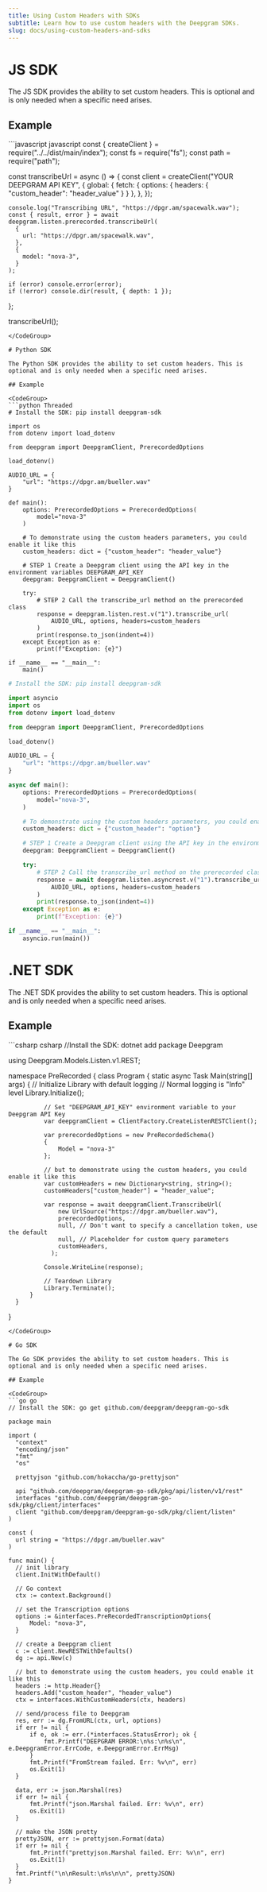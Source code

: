 ```yaml
---
title: Using Custom Headers with SDKs
subtitle: Learn how to use custom headers with the Deepgram SDKs.
slug: docs/using-custom-headers-and-sdks
---
```



# JS SDK

The JS SDK provides the ability to set custom headers. This is optional and is only needed when a specific need arises.

## Example

<CodeGroup>
  ```javascript javascript
  const { createClient } = require("../../dist/main/index");
  const fs = require("fs");
  const path = require("path");

  const transcribeUrl = async () => {
    const client = createClient("YOUR DEEPGRAM API KEY", {
      global: {
        fetch: { options: { headers: { "custom_header": "header_value" } } },
      },
    });

    console.log("Transcribing URL", "https://dpgr.am/spacewalk.wav");
    const { result, error } = await deepgram.listen.prerecorded.transcribeUrl(
      {
        url: "https://dpgr.am/spacewalk.wav",
      },
      {
        model: "nova-3",
      }
    );

    if (error) console.error(error);
    if (!error) console.dir(result, { depth: 1 });
  };

  transcribeUrl();
  ```
</CodeGroup>

# Python SDK

The Python SDK provides the ability to set custom headers. This is optional and is only needed when a specific need arises.

## Example

<CodeGroup>
  ```python Threaded
  # Install the SDK: pip install deepgram-sdk

  import os
  from dotenv import load_dotenv

  from deepgram import DeepgramClient, PrerecordedOptions

  load_dotenv()

  AUDIO_URL = {
      "url": "https://dpgr.am/bueller.wav"
  }

  def main():
      options: PrerecordedOptions = PrerecordedOptions(
          model="nova-3"
      )

      # To demonstrate using the custom headers parameters, you could enable it like this
      custom_headers: dict = {"custom_header": "header_value"}

      # STEP 1 Create a Deepgram client using the API key in the environment variables DEEPGRAM_API_KEY
      deepgram: DeepgramClient = DeepgramClient()

      try:
          # STEP 2 Call the transcribe_url method on the prerecorded class
          response = deepgram.listen.rest.v("1").transcribe_url(
              AUDIO_URL, options, headers=custom_headers
          )
          print(response.to_json(indent=4))
      except Exception as e:
          print(f"Exception: {e}")

  if __name__ == "__main__":
      main()
  ```

  ```python Async IO
  # Install the SDK: pip install deepgram-sdk

  import asyncio
  import os
  from dotenv import load_dotenv

  from deepgram import DeepgramClient, PrerecordedOptions

  load_dotenv()

  AUDIO_URL = {
      "url": "https://dpgr.am/bueller.wav"
  }

  async def main():
      options: PrerecordedOptions = PrerecordedOptions(
          model="nova-3",
      )

      # To demonstrate using the custom headers parameters, you could enable it like this
      custom_headers: dict = {"custom_header": "option"}

      # STEP 1 Create a Deepgram client using the API key in the environment variables DEEPGRAM_API_KEY
      deepgram: DeepgramClient = DeepgramClient()

      try:
          # STEP 2 Call the transcribe_url method on the prerecorded class
          response = await deepgram.listen.asyncrest.v("1").transcribe_url(
              AUDIO_URL, options, headers=custom_headers
          )
          print(response.to_json(indent=4))
      except Exception as e:
          print(f"Exception: {e}")

  if __name__ == "__main__":
      asyncio.run(main())
  ```
</CodeGroup>

# .NET SDK

The .NET SDK provides the ability to set custom headers. This is optional and is only needed when a specific need arises.

## Example

<CodeGroup>
  ```csharp csharp
  //Install the SDK: dotnet add package Deepgram

  using Deepgram.Models.Listen.v1.REST;

  namespace PreRecorded
  {
      class Program
      {
          static async Task Main(string[] args)
          {
              // Initialize Library with default logging
              // Normal logging is "Info" level
              Library.Initialize();

              // Set "DEEPGRAM_API_KEY" environment variable to your Deepgram API Key
              var deepgramClient = ClientFactory.CreateListenRESTClient();
            
              var prerecordedOptions = new PreRecordedSchema()
              {
                  Model = "nova-3"
              };
            
              // but to demonstrate using the custom headers, you could enable it like this
              var customHeaders = new Dictionary<string, string>();
              customHeaders["custom_header"] = "header_value";

              var response = await deepgramClient.TranscribeUrl(
                  new UrlSource("https://dpgr.am/bueller.wav"),
                  prerecordedOptions,
                  null, // Don't want to specify a cancellation token, use the default
                  null, // Placeholder for custom query parameters
                  customHeaders,
              	);

              Console.WriteLine(response);

              // Teardown Library
              Library.Terminate();
          }
      }
  }
  ```
</CodeGroup>

# Go SDK

The Go SDK provides the ability to set custom headers. This is optional and is only needed when a specific need arises.

## Example

<CodeGroup>
  ```go go
  // Install the SDK: go get github.com/deepgram/deepgram-go-sdk

  package main

  import (
  	"context"
  	"encoding/json"
  	"fmt"
  	"os"

  	prettyjson "github.com/hokaccha/go-prettyjson"

  	api "github.com/deepgram/deepgram-go-sdk/pkg/api/listen/v1/rest"
  	interfaces "github.com/deepgram/deepgram-go-sdk/pkg/client/interfaces"
  	client "github.com/deepgram/deepgram-go-sdk/pkg/client/listen"
  )

  const (
  	url string = "https://dpgr.am/bueller.wav"
  )

  func main() {
  	// init library
  	client.InitWithDefault()

  	// Go context
  	ctx := context.Background()

  	// set the Transcription options
  	options := &interfaces.PreRecordedTranscriptionOptions{
  		Model: "nova-3",
  	}

  	// create a Deepgram client
  	c := client.NewRESTWithDefaults()
  	dg := api.New(c)

  	// but to demonstrate using the custom headers, you could enable it like this
  	headers := http.Header{}
  	headers.Add("custom_header", "header_value")
  	ctx = interfaces.WithCustomHeaders(ctx, headers)

  	// send/process file to Deepgram
  	res, err := dg.FromURL(ctx, url, options)
  	if err != nil {
  		if e, ok := err.(*interfaces.StatusError); ok {
  			fmt.Printf("DEEPGRAM ERROR:\n%s:\n%s\n", e.DeepgramError.ErrCode, e.DeepgramError.ErrMsg)
  		}
  		fmt.Printf("FromStream failed. Err: %v\n", err)
  		os.Exit(1)
  	}

  	data, err := json.Marshal(res)
  	if err != nil {
  		fmt.Printf("json.Marshal failed. Err: %v\n", err)
  		os.Exit(1)
  	}

  	// make the JSON pretty
  	prettyJSON, err := prettyjson.Format(data)
  	if err != nil {
  		fmt.Printf("prettyjson.Marshal failed. Err: %v\n", err)
  		os.Exit(1)
  	}
  	fmt.Printf("\n\nResult:\n%s\n\n", prettyJSON)
  }
  ```
</CodeGroup>
